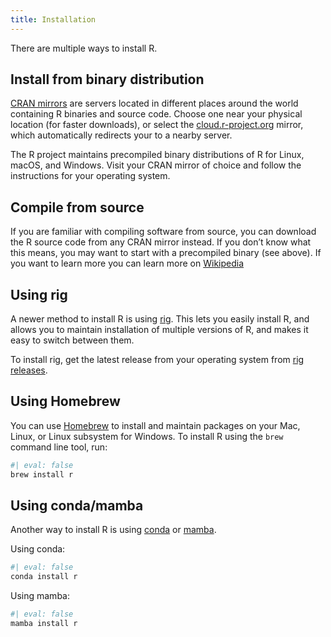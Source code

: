 ```yaml
---
title: Installation
---
```


There are multiple ways to install R.

## Install from binary distribution

[CRAN mirrors](https://cloud.r-project.org/mirrors.html) are servers located in different
places around the world containing R binaries and source code. Choose one near your
physical location (for faster downloads), or select the 
[cloud.r-project.org](https://cloud.r-project.org/) mirror, which automatically 
redirects your to a nearby server.

The R project maintains precompiled binary distributions of R for Linux, macOS, and
Windows. Visit your CRAN mirror of choice and follow the instructions for your
operating system.

## Compile from source

If you are familiar with compiling software from source, you can download the R source
code from any CRAN mirror instead. If you don't know what this means, you may want to
start with a precompiled binary (see above). If you want to learn more you can learn more
on [Wikipedia](https://en.wikipedia.org/wiki/Compiler)

## Using rig

A newer method to install R is using [rig](https://github.com/r-lib/rig). This lets
you easily install R, and allows you to maintain installation of multiple versions of R,
and makes it easy to switch between them.

To install rig, get the latest release from your operating system from 
[rig releases](https://github.com/r-lib/rig/releases).

## Using Homebrew

You can use [Homebrew](https://brew.sh/) to install and maintain packages on your Mac, 
Linux, or Linux subsystem for Windows. To install R using the `brew` command line tool,
run:

```sh
#| eval: false
brew install r
```

## Using conda/mamba

Another way to install R is using [conda](https://docs.conda.io/en/latest/) or 
[mamba](https://mamba.readthedocs.io/en/latest/installation.html).

Using conda:

```sh
#| eval: false
conda install r
```

Using mamba:

```sh
#| eval: false
mamba install r
```

